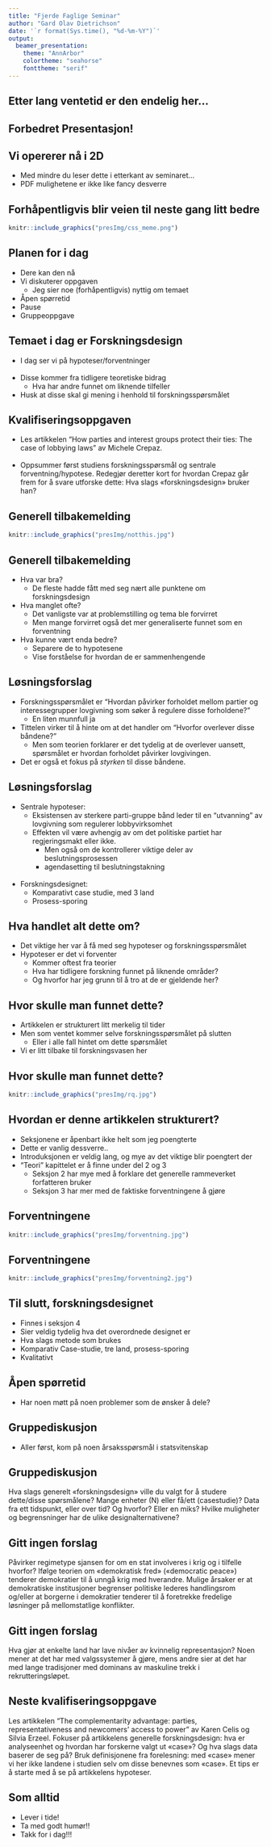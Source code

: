 ```yaml
---
title: "Fjerde Faglige Seminar"
author: "Gard Olav Dietrichson"
date: '`r format(Sys.time(), "%d-%m-%Y")`'
output: 
  beamer_presentation:
    theme: "AnnArbor"
    colortheme: "seahorse"
    fonttheme: "serif"
---
```

## Etter lang ventetid er den endelig her...

## Forbedret Presentasjon!

## Vi opererer nå i 2D

- Med mindre du leser dette i etterkant av seminaret...
- PDF mulighetene er ikke like fancy desverre 

## Forhåpentligvis blir veien til neste gang litt bedre

```r
knitr::include_graphics("presImg/css_meme.png")
```


## Planen for i dag

- Dere kan den nå
- Vi diskuterer oppgaven
  - Jeg sier noe (forhåpentligvis) nyttig om temaet
- Åpen spørretid
- Pause
- Gruppeoppgave

## Temaet i dag er Forskningsdesign

- I dag ser vi på hypoteser/forventninger
<br> <br>
- Disse kommer fra tidligere teoretiske bidrag
  - Hva har andre funnet om liknende tilfeller
- Husk at disse skal gi mening i henhold til forskningsspørsmålet

## Kvalifiseringsoppgaven

- Les artikkelen “How parties and interest groups protect their ties: The case of lobbying laws” av Michele Crepaz. 
<br> <br> 
- Oppsummer først studiens forskningsspørsmål og sentrale forventning/hypotese. Redegjør deretter kort for hvordan Crepaz går frem for å svare utforske dette: Hva slags «forskningsdesign» bruker han?

## Generell tilbakemelding 

```r
knitr::include_graphics("presImg/notthis.jpg")
```

## Generell tilbakemelding

- Hva var bra?
  - De fleste hadde fått med seg nært alle punktene om forskningsdesign
- Hva manglet ofte?
  - Det vanligste var at problemstilling og tema ble forvirret
  - Men mange forvirret også det mer generaliserte funnet som en forventning
- Hva kunne vært enda bedre?
  - Separere de to hypotesene
  - Vise forståelse for hvordan de er sammenhengende

## Løsningsforslag

- Forskningsspørsmålet er "Hvordan påvirker forholdet mellom partier og interessegrupper lovgivning som søker å regulere disse forholdene?"
  - En liten munnfull ja
- Tittelen virker til å hinte om at det handler om "Hvorfor overlever disse båndene?"
  - Men som teorien forklarer er det tydelig at de overlever uansett, spørsmålet er hvordan forholdet påvirker lovgivingen. 
- Det er også et fokus på *styrken* til disse båndene. 

## Løsningsforslag

- Sentrale hypoteser: 
  - Eksistensen av sterkere parti-gruppe bånd leder til en "utvanning" av lovgivning som regulerer lobbyvirksomhet
  - Effekten vil være avhengig av om det politiske partiet har regjeringsmakt eller ikke.
    - Men også om de kontrollerer viktige deler av beslutningsprosessen
    - agendasetting til beslutningstakning
<br> <br>
- Forskningsdesignet:
  - Komparativt case studie, med 3 land
  - Prosess-sporing

## Hva handlet alt dette om?

- Det viktige her var å få med seg hypoteser og forskningsspørsmålet
- Hypoteser er det vi forventer
  - Kommer oftest fra teorier
  - Hva har tidligere forskning funnet på liknende områder?
  - Og hvorfor har jeg grunn til å tro at de er gjeldende her?

## Hvor skulle man funnet dette?

- Artikkelen er strukturert litt merkelig til tider
- Men som ventet kommer selve forskningsspørsmålet på slutten
  - Eller i alle fall hintet om dette spørsmålet
- Vi er litt tilbake til forskningsvasen her

## Hvor skulle man funnet dette?

```r
knitr::include_graphics("presImg/rq.jpg")
```

## Hvordan er denne artikkelen strukturert?

- Seksjonene er åpenbart ikke helt som jeg poengterte
- Dette er vanlig dessverre.. 
- Introduksjonen er veldig lang, og mye av det viktige blir poengtert der
- "Teori" kapittelet er å finne under del 2 og 3
  - Seksjon 2 har mye med å forklare det generelle rammeverket forfatteren bruker
  - Seksjon 3 har mer med de faktiske forventningene å gjøre
  
## Forventningene

```r
knitr::include_graphics("presImg/forventning.jpg")
```

## Forventningene

```r
knitr::include_graphics("presImg/forventning2.jpg")
```

## Til slutt, forskningsdesignet

- Finnes i seksjon 4
- Sier veldig tydelig hva det overordnede designet er
- Hva slags metode som brukes
- Komparativ Case-studie, tre land, prosess-sporing
- Kvalitativt

## Åpen spørretid

- Har noen møtt på noen problemer som de ønsker å dele?

## Gruppediskusjon

- Aller først, kom på noen årsaksspørsmål i statsvitenskap

## Gruppediskusjon

Hva slags generelt «forskningsdesign» ville du valgt for å studere dette/disse spørsmålene? Mange enheter (N) eller få/ett (casestudie)? Data fra ett tidspunkt, eller over tid? Og hvorfor? Eller en miks? Hvilke muligheter og begrensninger har de ulike designalternativene?

## Gitt ingen forslag

Påvirker regimetype sjansen for om en stat involveres i krig og i tilfelle hvorfor? Ifølge teorien om «demokratisk fred» («democratic peace») tenderer demokratier til å unngå krig med hverandre. Mulige årsaker er at demokratiske institusjoner begrenser politiske lederes handlingsrom og/eller at borgerne i demokratier tenderer til å foretrekke fredelige løsninger på mellomstatlige konflikter.

## Gitt ingen forslag

Hva gjør at enkelte land har lave nivåer av kvinnelig representasjon? Noen mener at det har med valgssystemer å gjøre, mens andre sier at det har med lange tradisjoner med dominans av maskuline trekk i rekrutteringsløpet. 

## Neste kvalifiseringsoppgave

Les artikkelen “The complementarity advantage: parties, representativeness and newcomers' access to power” av Karen Celis og Silvia Erzeel. Fokuser på artikkelens generelle forskningsdesign: hva er analyseenhet og hvordan har forskerne valgt ut «case»? Og hva slags data baserer de seg på? Bruk definisjonene fra forelesning: med «case» mener vi her ikke landene i studien selv om disse benevnes som «case». Et tips er å starte med å se på artikkelens hypoteser.

## Som alltid

- Lever i tide!
- Ta med godt humør!!
- Takk for i dag!!!